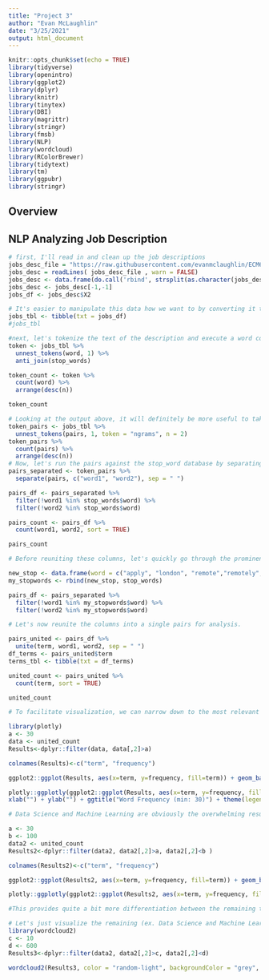 ---
title: "Project 3"
author: "Evan McLaughlin"
date: "3/25/2021"
output: html_document
---

```{r setup, include=FALSE}
knitr::opts_chunk$set(echo = TRUE)
library(tidyverse)
library(openintro)
library(ggplot2)
library(dplyr)
library(knitr)
library(tinytex)
library(DBI)
library(magrittr)
library(stringr)
library(fmsb)
library(NLP)
library(wordcloud)
library(RColorBrewer)
library(tidytext)
library(tm)
library(ggpubr)
library(stringr)
```

## Overview

## NLP Analyzing Job Description
```{r}
# first, I'll read in and clean up the job descriptions
jobs_desc_file = "https://raw.githubusercontent.com/evanmclaughlin/ECM607/master/Project1_Description-Data.csv"
jobs_desc = readLines( jobs_desc_file , warn = FALSE)
jobs_desc <- data.frame(do.call('rbind', strsplit(as.character(jobs_desc),'"',fixed=TRUE)))
jobs_desc <- jobs_desc[-1,-1]
jobs_df <- jobs_desc$X2

# It's easier to manipulate this data how we want to by converting it to a tibble
jobs_tbl <- tibble(txt = jobs_df)
#jobs_tbl

#next, let's tokenize the text of the description and execute a word count to get an idea of the most prevalent words. We'll also run the result against a stop words list to exclude words that don't add any value to our analysis such as "the", "and", "that", etc.
token <- jobs_tbl %>%
  unnest_tokens(word, 1) %>%
  anti_join(stop_words)

token_count <- token %>%
  count(word) %>%
  arrange(desc(n))

token_count
```


```{r}
# Looking at the output above, it will definitely be more useful to take a look at the most common word pairs, given many of these words are more descriptive in combination with others
token_pairs <- jobs_tbl %>%
  unnest_tokens(pairs, 1, token = "ngrams", n = 2)
token_pairs %>%
  count(pairs) %>%
  arrange(desc(n))
# Now, let's run the pairs against the stop_word database by separating the pairs and eliminating cases where either word appears in the stop_word list
pairs_separated <- token_pairs %>%
  separate(pairs, c("word1", "word2"), sep = " ")

pairs_df <- pairs_separated %>%
  filter(!word1 %in% stop_words$word) %>%
  filter(!word2 %in% stop_words$word)

pairs_count <- pairs_df %>% 
  count(word1, word2, sort = TRUE)

pairs_count
```
```{r}
# Before reuniting these columns, let's quickly go through the prominent words and eliminate more terms that don't add much value by augmenting the stop_words list and running another. Some such words are job titles, recruiter names, job locations, salary information, contract lengths, etc. We can add to this list if we happen to see any additional words that aren't helpful to our analysis. 

new_stop <- data.frame(word = c("apply", "london", "remote","remotely", "interview", "salary", "contract", "candidate", "scientist", "scientists", "team", "analyst", "engineer", "engineers", "manager", "managers", "senior", "employment", "experienced", "consultant", "junior", "month", "level", "masters", "rosie", "months", "experience", "level", "orientation", "opportunity", "principal", "benefits", "nick", "days", "day", "role", "francesca", "goldman", "luke", "anna", "date", "charlotte"), lexicon = "custom")
my_stopwords <- rbind(new_stop, stop_words)

pairs_df <- pairs_separated %>%
  filter(!word1 %in% my_stopwords$word) %>%
  filter(!word2 %in% my_stopwords$word)

# Let's now reunite the columns into a single pairs for analysis.

pairs_united <- pairs_df %>%
  unite(term, word1, word2, sep = " ")
df_terms <- pairs_united$term
terms_tbl <- tibble(txt = df_terms)

united_count <- pairs_united %>% 
  count(term, sort = TRUE)

united_count
```


```{r}
# To facilitate visualization, we can narrow down to the most relevant job skills that employers are looking for by setting a floor on the number of instances and condense our data frame.

library(plotly)
a <- 30
data <- united_count
Results<-dplyr::filter(data, data[,2]>a)

colnames(Results)<-c("term", "frequency")

ggplot2::ggplot(Results, aes(x=term, y=frequency, fill=term)) + geom_bar(width = 0.75,  stat = "identity", colour = "black", size = 1) + coord_polar(theta = "x") + xlab("") + ylab("") + ggtitle("Term Frequency (min: 30)") + theme(legend.position = "none") + labs(x = NULL, y = NULL)

plotly::ggplotly(ggplot2::ggplot(Results, aes(x=term, y=frequency, fill=term)) + geom_bar(width = 0.75, stat = "identity", colour = "black", size = 1) + 
xlab("") + ylab("") + ggtitle("Word Frequency (min: 30)") + theme(legend.position = "none") + labs(x = NULL, y = NULL) + theme(plot.subtitle = element_text(vjust = 1), plot.caption = element_text(vjust = 1), axis.text.x = element_text(angle = 90)) + theme(panel.background = element_rect(fill = "honeydew1"), plot.background = element_rect(fill = "antiquewhite")))%>% config(displaylogo = F) %>% config(showLink = F)

```

```{r}

# Data Science and Machine Learning are obviously the overwhelming results, relative to other skills pairs. Data Science is sort of a catch-all term that we should strive to ignore moving forward. Keeping these two terms in the visualization makes it difficult to analyze the remaining results. So let's insert a maximum records constraint in the above graphics to try to add some nuance to our analysis.

a <- 30
b <- 100
data2 <- united_count
Results2<-dplyr::filter(data2, data2[,2]>a, data2[,2]<b )

colnames(Results2)<-c("term", "frequency")

ggplot2::ggplot(Results2, aes(x=term, y=frequency, fill=term)) + geom_bar(width = 0.75,  stat = "identity", colour = "black", size = 1) + coord_polar(theta = "x") + xlab("") + ylab("") + ggtitle("Term Frequency (min: 30, max: 100)") + theme(legend.position = "none") + labs(x = NULL, y = NULL)

plotly::ggplotly(ggplot2::ggplot(Results2, aes(x=term, y=frequency, fill=term)) + geom_bar(width = 0.75, stat = "identity", colour = "black", size = 1) + xlab("") + ylab("") + ggtitle("Word Frequency (min: 30, max: 100)") + theme(legend.position = "none") + labs(x = NULL, y = NULL) + theme(plot.subtitle = element_text(vjust = 1), plot.caption = element_text(vjust = 1), axis.text.x = element_text(angle = 90)) + theme(panel.background = element_rect(fill = "honeydew1"), plot.background = element_rect(fill = "antiquewhite")))%>% config(displaylogo = F) %>% config(showLink = F)

#This provides quite a bit more differentiation between the remaining terms in our visualizations, but the most sought-after skill remains machine learning throughout the job descriptions.

```

```{r}
# Let's just visualize the remaining (ex. Data Science and Machine Learning) terms once more.
library(wordcloud2)
c <- 10
d <- 600
Results3<-dplyr::filter(data2, data2[,2]>c, data2[,2]<d)

wordcloud2(Results3, color = "random-light", backgroundColor = "grey", size = 1.75)
```

  